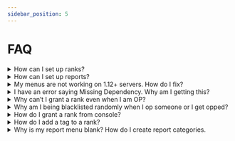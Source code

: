 ```yaml
---
sidebar_position: 5
---
```

# FAQ

<details>
<summary>How can I set up ranks?</summary>

You can set up ranks by using the `/rank` command. Be sure to add yourself to security (/security add yourname). You can create a rank by doing `/rank create` and then editing it in `/rank editor` or you can use the provided commands to edit it manually by doing `/rank [command]`
</details>

<details>
<summary>How can I set up reports?</summary>
 
You can set up reports by using the `/adminreport` command. Every report category is linked to a punishment ladder. Those can be setup with `/pladder create id requiresChatSnapshot (true/false) reason`. Be sure to also add punishments to the ladder with `/pladder addpunishment`. To create a category type `/adminreport create id punishmentLadder material displayName`.
</details>

<details>
<summary>My menus are not working on 1.12+ servers. How do I fix?</summary>

To ensure your menus work properly on 1.12+ servers, follow these steps:

1. Go to menus.yml file.
2. Locate the "fill-glass" section.
3. Change the material to something like "GRAY_STAINED_GLASS_PANE" under "fill-glass".
4. Save and restart your server.

The menus should start working properly for 1.12+ servers again.
</details>

<details>
<summary>I have an error saying Missing Dependency. Why am I getting this?</summary>

This usually means you are missing a dependency. Some addons of Phoenix depend on the following plugin(s):

- PlaceholderAPI

Please ensure you have the plugins listed above.
</details>

<details>
<summary>Why can’t I grant a rank even when I am OP?</summary>

Please ensure you have `core.grant.*` or `core.grant.[rankName]` and your rank is above the rank you are trying to grant.
</details>

<details>
<summary>Why am I being blacklisted randomly when I op someone or I get opped?</summary>

This is because of our security system we added. Please do `/security add [your username]` or disable it in the config.
</details>

<details>
<summary>How do I grant a rank from console?</summary>

You can grant a rank from the console using the `/ogrant` command
</details>

<details>
<summary>How do I add a tag to a rank?</summary>

Add the permission `core.tags.[tagName]` (or `core.tags.*` if you wish to add all tags) to the rank
</details>
<details>
<summary>Why is my report menu blank? How do I create report categories.</summary>

Please ensure you have setup reports via `/adminreport` Reports use punishment ladders to punish users. 


